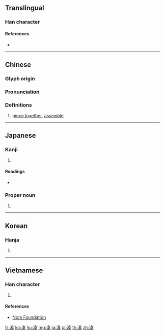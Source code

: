 {{character info/new}}
{{also|凑}}
==Translingual==

===Han character===
{{Han char|rn=85|rad=水|as=09|sn=12|four=35134|canj=EQKK|ids=⿰氵奏}}

====References====
* {{Han ref|kx=0636.220|dkj=17822|dj=1043.200|hdz=31666.090|uh=6E4A|ud=28234|bh=B4EA|bd=46314}}

----

==Chinese==
{{zh-forms|s=凑}}

===Glyph origin===
{{Han etym}}

===Pronunciation===
{{zh-pron
|m=còu
|c=cau3
|mc=y
|oc=y
|ma=Zh-còu.ogg
|cat=v
}}

===Definitions===
{{zh-hanzi}}

# [[piece together]], [[assemble]]

----

==Japanese==

===Kanji===
{{ja-kanji|grade=|rs=水09}}

# {{defn|lang=ja|sort=水09}}

====Readings====
* {{ja-readings|on=[[そう]] (sō)|kun=[[みなと]] (minato), [[あつまる]] (atsumaru)}}

===Proper noun===
{{ja-pos|proper|みなと}}

# {{surname|lang=ja|sort=みなと}}

----

==Korean==

===Hanja===
{{ko-hanja|hangeul=주|eumhun=|rv=ju|mr=chu|y=cwu}}

# {{defn|lang=ko|sort=水09}}

----

==Vietnamese==

===Han character===
{{vi-readings|rs=水09|hanviet=tấu}}

# {{defn|lang=vi|sort=水09}}

====References====
* [http://nomfoundation.org/common/nom_details.php?codepoint=6e4a Nom Foundation]

[[fr:湊]]
[[ko:湊]]
[[hu:湊]]
[[mg:湊]]
[[ja:湊]]
[[pl:湊]]
[[th:湊]]
[[zh:湊]]